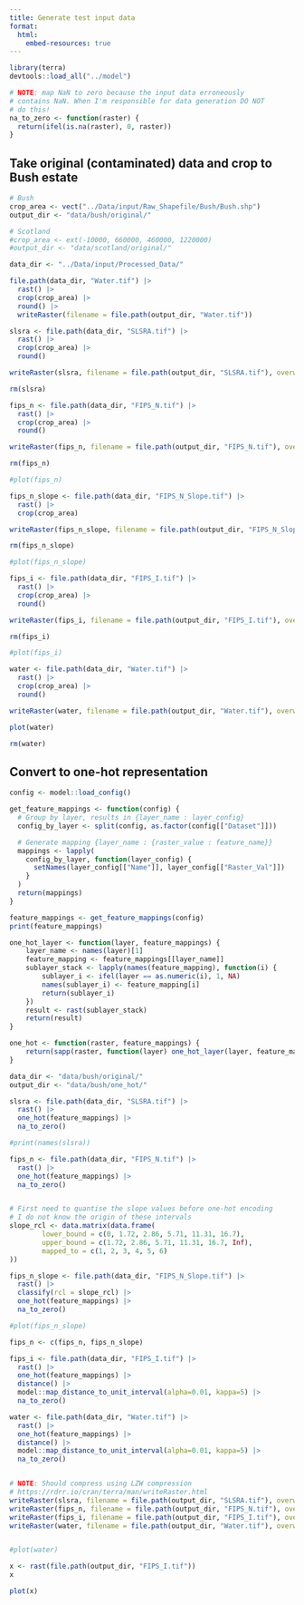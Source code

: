 ```yaml
---
title: Generate test input data
format:
  html:
    embed-resources: true
---
```


```r
library(terra)
devtools::load_all("../model")
```
```r
# NOTE: map NaN to zero because the input data erroneously
# contains NaN. When I'm responsible for data generation DO NOT
# do this!
na_to_zero <- function(raster) {
  return(ifel(is.na(raster), 0, raster))
}
```


## Take original (contaminated) data and crop to Bush estate

```r
# Bush
crop_area <- vect("../Data/input/Raw_Shapefile/Bush/Bush.shp")
output_dir <- "data/bush/original/"

# Scotland
#crop_area <- ext(-10000, 660000, 460000, 1220000)
#output_dir <- "data/scotland/original/"

data_dir <- "../Data/input/Processed_Data/"
```
```r
file.path(data_dir, "Water.tif") |>
  rast() |>
  crop(crop_area) |>
  round() |>
  writeRaster(filename = file.path(output_dir, "Water.tif"))

```

```r
slsra <- file.path(data_dir, "SLSRA.tif") |>
  rast() |>
  crop(crop_area) |>
  round()

writeRaster(slsra, filename = file.path(output_dir, "SLSRA.tif"), overwrite = TRUE)

rm(slsra)

fips_n <- file.path(data_dir, "FIPS_N.tif") |>
  rast() |>
  crop(crop_area) |>
  round()

writeRaster(fips_n, filename = file.path(output_dir, "FIPS_N.tif"), overwrite = TRUE)

rm(fips_n)

#plot(fips_n)

fips_n_slope <- file.path(data_dir, "FIPS_N_Slope.tif") |>
  rast() |>
  crop(crop_area)

writeRaster(fips_n_slope, filename = file.path(output_dir, "FIPS_N_Slope.tif"), overwrite = TRUE)

rm(fips_n_slope)

#plot(fips_n_slope)

fips_i <- file.path(data_dir, "FIPS_I.tif") |>
  rast() |>
  crop(crop_area) |>
  round()

writeRaster(fips_i, filename = file.path(output_dir, "FIPS_I.tif"), overwrite = TRUE)

rm(fips_i)

#plot(fips_i)

water <- file.path(data_dir, "Water.tif") |>
  rast() |>
  crop(crop_area) |>
  round()

writeRaster(water, filename = file.path(output_dir, "Water.tif"), overwrite = TRUE)

plot(water)

rm(water)

```

## Convert to one-hot representation

```r
config <- model::load_config()

get_feature_mappings <- function(config) {
  # Group by layer, results in {layer_name : layer_config}
  config_by_layer <- split(config, as.factor(config[["Dataset"]]))

  # Generate mapping {layer_name : {raster_value : feature_name}}
  mappings <- lapply(
    config_by_layer, function(layer_config) {
      setNames(layer_config[["Name"]], layer_config[["Raster_Val"]])
    }
  )
  return(mappings)
}

feature_mappings <- get_feature_mappings(config)
print(feature_mappings)

one_hot_layer <- function(layer, feature_mappings) {
    layer_name <- names(layer)[1]
    feature_mapping <- feature_mappings[[layer_name]]
    sublayer_stack <- lapply(names(feature_mapping), function(i) {
        sublayer_i <- ifel(layer == as.numeric(i), 1, NA)
        names(sublayer_i) <- feature_mapping[i]
        return(sublayer_i)
    })
    result <- rast(sublayer_stack)
    return(result)
}

one_hot <- function(raster, feature_mappings) {
    return(sapp(raster, function(layer) one_hot_layer(layer, feature_mappings)))
}

```

```r
data_dir <- "data/bush/original/"
output_dir <- "data/bush/one_hot/"

slsra <- file.path(data_dir, "SLSRA.tif") |>
  rast() |>
  one_hot(feature_mappings) |>
  na_to_zero()

#print(names(slsra))

fips_n <- file.path(data_dir, "FIPS_N.tif") |>
  rast() |>
  one_hot(feature_mappings) |>
  na_to_zero()


# First need to quantise the slope values before one-hot encoding
# I do not know the origin of these intervals
slope_rcl <- data.matrix(data.frame(
        lower_bound = c(0, 1.72, 2.86, 5.71, 11.31, 16.7),
        upper_bound = c(1.72, 2.86, 5.71, 11.31, 16.7, Inf),
        mapped_to = c(1, 2, 3, 4, 5, 6)
))

fips_n_slope <- file.path(data_dir, "FIPS_N_Slope.tif") |>
  rast() |>
  classify(rcl = slope_rcl) |>
  one_hot(feature_mappings) |>
  na_to_zero()

#plot(fips_n_slope)

fips_n <- c(fips_n, fips_n_slope)

fips_i <- file.path(data_dir, "FIPS_I.tif") |>
  rast() |>
  one_hot(feature_mappings) |>
  distance() |>
  model::map_distance_to_unit_interval(alpha=0.01, kappa=5) |>
  na_to_zero()

water <- file.path(data_dir, "Water.tif") |>
  rast() |>
  one_hot(feature_mappings) |>
  distance() |>
  model::map_distance_to_unit_interval(alpha=0.01, kappa=5) |>
  na_to_zero() 


# NOTE: Should compress using LZW compression
# https://rdrr.io/cran/terra/man/writeRaster.html
writeRaster(slsra, filename = file.path(output_dir, "SLSRA.tif"), overwrite = TRUE)
writeRaster(fips_n, filename = file.path(output_dir, "FIPS_N.tif"), overwrite = TRUE)
writeRaster(fips_i, filename = file.path(output_dir, "FIPS_I.tif"), overwrite = TRUE)
writeRaster(water, filename = file.path(output_dir, "Water.tif"), overwrite = TRUE)


#plot(water)

x <- rast(file.path(output_dir, "FIPS_I.tif"))
x

plot(x)

```
